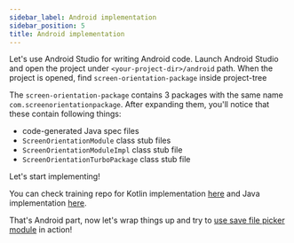 ```yaml
---
sidebar_label: Android implementation
sidebar_position: 5
title: Android implementation
---
```




Let's use Android Studio for writing Android code. Launch Android Studio and open the project under `<your-project-dir>/android` path.
When the project is opened, find `screen-orientation-package` inside project-tree

The `screen-orientation-package` contains 3 packages with the same name `com.screenorientationpackage`. After expanding them, you'll notice that these contain following things:

- code-generated Java spec files
- `ScreenOrientationModule` class stub files
- `ScreenOrientationModuleImpl` class stub file
- `ScreenOrientationTurboPackage` class stub file

Let's start implementing!

<Tabs groupId="android_lang">
<TabItem value="kotlin" label="Kotlin">

<AndroidKotlinImpl />

</TabItem>
<TabItem value="java" label="Java">

<AndroidJavaImpl />

</TabItem>
</Tabs>

You can check training repo for Kotlin implementation [here](https://github.com/mateusz1913/rnbridgingtutorial/tree/main/screen-orientation-package) and Java implementation [here](https://github.com/mateusz1913/rnbridgingtutorial/tree/main/screen-orientation-package-classic).

That's Android part, now let's wrap things up and try to [use save file picker module](./usage) in action!
